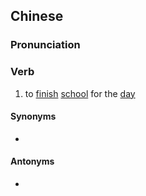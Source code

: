 {{also|下学}}
==Chinese==
{{zh-forms|s=下学}}

===Pronunciation===
{{zh-pron
|m=xiàxué
|c=haa6 hok6
|cat=v
}}

===Verb===
{{zh-verb}}

# to [[finish]] [[school]] for the [[day]]

====Synonyms====
* {{zh-l|放學}}

====Antonyms====
* {{zh-l|上學}}